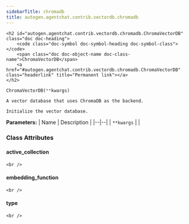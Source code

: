 ```yaml
---
sidebarTitle: chromadb
title: autogen.agentchat.contrib.vectordb.chromadb
---
```


    <h2 id="autogen.agentchat.contrib.vectordb.chromadb.ChromaVectorDB" class="doc doc-heading">
        <code class="doc-symbol doc-symbol-heading doc-symbol-class"></code>
        <span class="doc doc-object-name doc-class-name">ChromaVectorDB</span>
        <a href="#autogen.agentchat.contrib.vectordb.chromadb.ChromaVectorDB" class="headerlink" title="Permanent link"></a>
    </h2>

```python
ChromaVectorDB(**kwargs)
```

    A vector database that uses ChromaDB as the backend.
    
    Initialize the vector database.

<b>Parameters:</b>
| Name | Description |
|--|--|
| `**kwargs` |  |

### Class Attributes

<code class="doc-symbol doc-symbol-heading doc-symbol-attribute"></code>
#### active_collection
<a href="#autogen.agentchat.contrib.vectordb.chromadb.ChromaVectorDB.active_collection" class="headerlink" title="Permanent link"></a>

    <br />

<code class="doc-symbol doc-symbol-heading doc-symbol-attribute"></code>
#### embedding_function
<a href="#autogen.agentchat.contrib.vectordb.chromadb.ChromaVectorDB.embedding_function" class="headerlink" title="Permanent link"></a>

    <br />

<code class="doc-symbol doc-symbol-heading doc-symbol-attribute"></code>
#### type
<a href="#autogen.agentchat.contrib.vectordb.chromadb.ChromaVectorDB.type" class="headerlink" title="Permanent link"></a>

    <br />